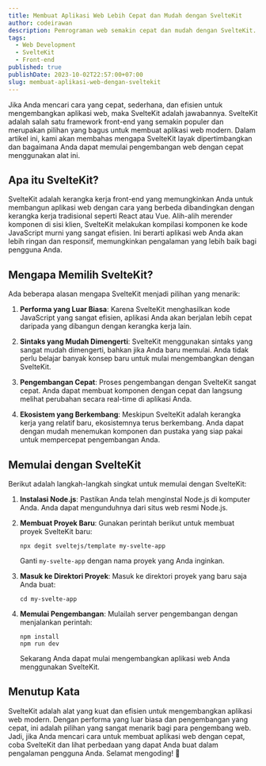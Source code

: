 ```yaml
---
title: Membuat Aplikasi Web Lebih Cepat dan Mudah dengan SvelteKit
author: codeirawan
description: Pemrograman web semakin cepat dan mudah dengan SvelteKit. Tutorial ini akan membahas bagaimana menggunakan SvelteKit untuk mengembangkan aplikasi web yang responsif dan efisien.
tags:
  - Web Development
  - SvelteKit
  - Front-end
published: true
publishDate: 2023-10-02T22:57:00+07:00
slug: membuat-aplikasi-web-dengan-sveltekit
---
```


Jika Anda mencari cara yang cepat, sederhana, dan efisien untuk mengembangkan aplikasi web, maka SvelteKit adalah jawabannya. SvelteKit adalah salah satu framework front-end yang semakin populer dan merupakan pilihan yang bagus untuk membuat aplikasi web modern. Dalam artikel ini, kami akan membahas mengapa SvelteKit layak dipertimbangkan dan bagaimana Anda dapat memulai pengembangan web dengan cepat menggunakan alat ini.

## Apa itu SvelteKit?

SvelteKit adalah kerangka kerja front-end yang memungkinkan Anda untuk membangun aplikasi web dengan cara yang berbeda dibandingkan dengan kerangka kerja tradisional seperti React atau Vue. Alih-alih merender komponen di sisi klien, SvelteKit melakukan kompilasi komponen ke kode JavaScript murni yang sangat efisien. Ini berarti aplikasi web Anda akan lebih ringan dan responsif, memungkinkan pengalaman yang lebih baik bagi pengguna Anda.

## Mengapa Memilih SvelteKit?

Ada beberapa alasan mengapa SvelteKit menjadi pilihan yang menarik:

1. **Performa yang Luar Biasa**: Karena SvelteKit menghasilkan kode JavaScript yang sangat efisien, aplikasi Anda akan berjalan lebih cepat daripada yang dibangun dengan kerangka kerja lain.

2. **Sintaks yang Mudah Dimengerti**: SvelteKit menggunakan sintaks yang sangat mudah dimengerti, bahkan jika Anda baru memulai. Anda tidak perlu belajar banyak konsep baru untuk mulai mengembangkan dengan SvelteKit.

3. **Pengembangan Cepat**: Proses pengembangan dengan SvelteKit sangat cepat. Anda dapat membuat komponen dengan cepat dan langsung melihat perubahan secara real-time di aplikasi Anda.

4. **Ekosistem yang Berkembang**: Meskipun SvelteKit adalah kerangka kerja yang relatif baru, ekosistemnya terus berkembang. Anda dapat dengan mudah menemukan komponen dan pustaka yang siap pakai untuk mempercepat pengembangan Anda.

## Memulai dengan SvelteKit

Berikut adalah langkah-langkah singkat untuk memulai dengan SvelteKit:

1. **Instalasi Node.js**: Pastikan Anda telah menginstal Node.js di komputer Anda. Anda dapat mengunduhnya dari situs web resmi Node.js.

2. **Membuat Proyek Baru**: Gunakan perintah berikut untuk membuat proyek SvelteKit baru:
   
   ```
   npx degit sveltejs/template my-svelte-app
   ```

   Ganti `my-svelte-app` dengan nama proyek yang Anda inginkan.

3. **Masuk ke Direktori Proyek**: Masuk ke direktori proyek yang baru saja Anda buat:

   ```
   cd my-svelte-app
   ```

4. **Memulai Pengembangan**: Mulailah server pengembangan dengan menjalankan perintah:

   ```
   npm install
   npm run dev
   ```

   Sekarang Anda dapat mulai mengembangkan aplikasi web Anda menggunakan SvelteKit.

## Menutup Kata

SvelteKit adalah alat yang kuat dan efisien untuk mengembangkan aplikasi web modern. Dengan performa yang luar biasa dan pengembangan yang cepat, ini adalah pilihan yang sangat menarik bagi para pengembang web. Jadi, jika Anda mencari cara untuk membuat aplikasi web dengan cepat, coba SvelteKit dan lihat perbedaan yang dapat Anda buat dalam pengalaman pengguna Anda. Selamat mengoding! 🚀